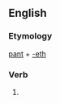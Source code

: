 ==English==

===Etymology===
[[pant]] + [[-eth]]

===Verb===
{{en-verb form}}

# {{archaic third-person singular of|pant}}